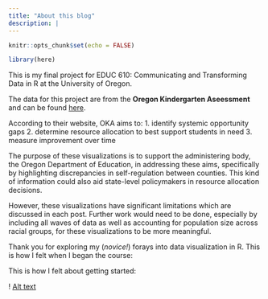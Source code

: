 ```yaml
---
title: "About this blog"
description: |
---
```


```r
knitr::opts_chunk$set(echo = FALSE)

library(here)
```

This is my final project for EDUC 610: Communicating and Transforming Data in R at the University of Oregon. 

The data for this project are from the **Oregon Kindergarten Aseessment** and can be found [here](https://www.oregon.gov/ode/educator-resources/assessment/Pages/Kindergarten-Assessment.aspx).

According to their website, OKA aims to: 
1. identify systemic opportunity gaps
2. determine resource allocation to best support students in need 
3. measure improvement over time

The purpose of these visualizations is to support the administering body, the Oregon Department of Education, in addressing these aims, specifically by highlighting discrepancies in self-regulation between counties. This kind of information could also aid state-level policymakers in resource allocation decisions. 

However, these visualizations have significant limitations which are discussed in each post. Further work would need to be done, especially by including all waves of data as well as accounting for population size across racial groups, for these visualizations to be more meaningful.

Thank you for exploring my (*_novice!_*) forays into data visualization in R. This is how I felt when I began the course: 

This is how I felt about getting started:

! [Alt text](/Users/joannawright/Desktop/PhD Winter 2020/EDLD 610 Winter 2020/class_website/images/1_W49jgra8F6xKnFvylyrodw.png)

